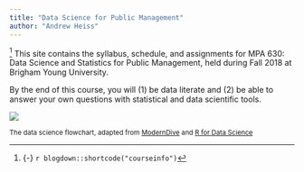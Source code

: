 ```yaml
---
title: "Data Science for Public Management"
author: "Andrew Heiss"
---
```


^[{-} `r blogdown::shortcode("courseinfo")`] <span class="newthought">This site contains</span> the syllabus, schedule, and assignments for MPA 630: Data Science and Statistics for Public Management, held during Fall 2018 at Brigham Young University.

By the end of this course, you will (1) be data literate and (2) be able to answer your own questions with statistical and data scientific tools.


[![](/images/ds-flowchart.png)](/images/ds-flowchart.png)

<small>The data science flowchart, adapted from [ModernDive](https://moderndive.com/) and [R for Data Science](http://r4ds.had.co.nz/)</small>
